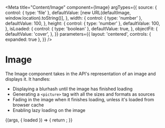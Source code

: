 


<Meta
  title="Content/Image"
  component={Image}
  argTypes={{
    source: {
      control: { type: 'file' },
      defaultValue: [new URL(defaultImage, window.location).toString()],
    },
    width: {
      control: { type: 'number' },
      defaultValue: 100,
    },
    height: {
      control: { type: 'number' },
      defaultValue: 100,
    },
    isLoaded: {
      control: { type: 'boolean' },
      defaultValue: true,
    },
    objectFit: {
      defaultValue: 'cover',
    },
  }}
  parameters={{
    layout: 'centered',
    controls: { expanded: true },
  }}
/>

# Image

The Image component takes in the API's representation of an image and displays it. It handles:

- Displaying a blurhash until the image has finished loading
- Generating a `<picture>` tag with all the sizes and formats as sources
- Fading in the image when it finishes loading, unless it's loaded from browser cache
- Enabling lazy loading on the image

<Canvas>
  <Story
    name="Playground"
    parameters={{ layout: 'centered' }}
    loaders={[imageSourceLoader('source')]}>
    {(args, { loaded }) => {
      return <Image {...args} source={loaded?.source} />;
    }}
  </Story>
</Canvas>
